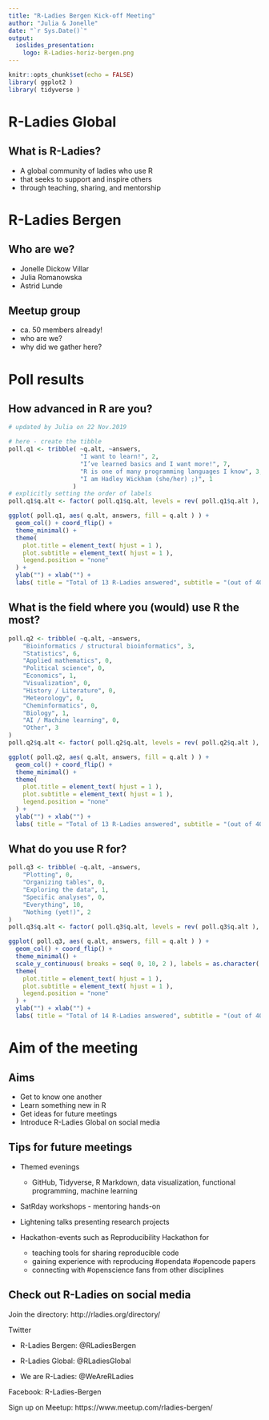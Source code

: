 ```yaml
---
title: "R-Ladies Bergen Kick-off Meeting"
author: "Julia & Jonelle"
date: "`r Sys.Date()`"
output:
  ioslides_presentation:
    logo: R-Ladies-horiz-bergen.png
---
```


```r
knitr::opts_chunk$set(echo = FALSE)
library( ggplot2 )
library( tidyverse )
```

# R-Ladies Global

## What is R-Ladies?

- A global community of ladies who use R
- that seeks to support and inspire others
- through teaching, sharing, and mentorship

# R-Ladies Bergen

## Who are we?

- Jonelle Dickow Villar
- Julia Romanowska
- Astrid Lunde

## Meetup group

- ca. 50 members already!
- who are we?
- why did we gather here?

# Poll results

## How advanced in R are you?

```r
# updated by Julia on 22 Nov.2019

# here - create the tibble
poll.q1 <- tribble( ~q.alt, ~answers,
                    "I want to learn!", 2,
                    "I’ve learned basics and I want more!", 7,
                    "R is one of many programming languages I know", 3,
                    "I am Hadley Wickham (she/her) ;)", 1
                  )
# explicitly setting the order of labels
poll.q1$q.alt <- factor( poll.q1$q.alt, levels = rev( poll.q1$q.alt ), ordered = TRUE )

ggplot( poll.q1, aes( q.alt, answers, fill = q.alt ) ) +
  geom_col() + coord_flip() +
  theme_minimal() +
  theme( 
    plot.title = element_text( hjust = 1 ),
    plot.subtitle = element_text( hjust = 1 ),
    legend.position = "none"
  ) +
  ylab("") + xlab("") +
  labs( title = "Total of 13 R-Ladies answered", subtitle = "(out of 40 registered on Meetup)" )
```

## What is the field where you (would) use R the most?

```r
poll.q2 <- tribble( ~q.alt, ~answers,
    "Bioinformatics / structural bioinformatics", 3,
    "Statistics", 6,
    "Applied mathematics", 0,
    "Political science", 0,
    "Economics", 1,
    "Visualization", 0,
    "History / Literature", 0,
    "Meteorology", 0,
    "Cheminformatics", 0,
    "Biology", 1,
    "AI / Machine learning", 0,
    "Other", 3
)
poll.q2$q.alt <- factor( poll.q2$q.alt, levels = rev( poll.q2$q.alt ), ordered = TRUE )

ggplot( poll.q2, aes( q.alt, answers, fill = q.alt ) ) +
  geom_col() + coord_flip() +
  theme_minimal() +
  theme( 
    plot.title = element_text( hjust = 1 ),
    plot.subtitle = element_text( hjust = 1 ),
    legend.position = "none"
  ) +
  ylab("") + xlab("") +
  labs( title = "Total of 13 R-Ladies answered", subtitle = "(out of 40 registered on Meetup)" )
```

## What do you use R for?

```r
poll.q3 <- tribble( ~q.alt, ~answers,
    "Plotting", 0,
    "Organizing tables", 0,
    "Exploring the data", 1,
    "Specific analyses", 0,
    "Everything", 10,
    "Nothing (yet!)", 2
)
poll.q3$q.alt <- factor( poll.q3$q.alt, levels = rev( poll.q3$q.alt ), ordered = TRUE )

ggplot( poll.q3, aes( q.alt, answers, fill = q.alt ) ) +
  geom_col() + coord_flip() +
  theme_minimal() +
  scale_y_continuous( breaks = seq( 0, 10, 2 ), labels = as.character( seq( 0, 10, 2 ) ) ) +
  theme( 
    plot.title = element_text( hjust = 1 ),
    plot.subtitle = element_text( hjust = 1 ),
    legend.position = "none"
  ) +
  ylab("") + xlab("") +
  labs( title = "Total of 14 R-Ladies answered", subtitle = "(out of 40 registered on Meetup)" )
```

# Aim of the meeting

## Aims

- Get to know one another
- Learn something new in R
- Get ideas for future meetings
- Introduce R-Ladies Global on social media 

## Tips for future meetings 

- Themed evenings
  - GitHub, Tidyverse, R Markdown, data visualization, functional programming, machine learning 

- SatRday workshops - mentoring hands-on 

- Lightening talks presenting research projects 

- Hackathon-events such as Reproducibility Hackathon for
  * teaching tools for sharing reproducible code
  * gaining experience with reproducing #opendata #opencode papers
  * connecting with #openscience fans from other disciplines

##  Check out R-Ladies on social media 

Join the directory:  http://rladies.org/directory/

Twitter 

- R-Ladies Bergen:  @RLadiesBergen

- R-Ladies Global:  @RLadiesGlobal

- We are R-Ladies:  @WeAreRLadies

Facebook:           R-Ladies-Bergen

Sign up on Meetup:  https://www.meetup.com/rladies-bergen/
